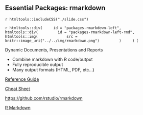 ## Essential Packages: rmarkdown {.packages-rmarkdown}

`r htmltools::includeCSS("./slide.css")`

`r htmltools::div(
    id = "packages-rmarkdown-left",
    htmltools::div(
        id = "packages-rmarkdown-left-rmd",
        htmltools::img(
            src = knitr::image_uri("../../img/rmarkdown.png")
        )
    )
)`

<div id = "packages-rmarkdown-right">
<p class = "packages-rmarkdown-em">Dynamic Documents, Presentations and Reports</p>
<ul id = "packages-rmarkdown-right-list">
<li>Combine markdown with R code/output</li>
<li>Fully reproducible output</li>
<li>Many output formats (HTML, PDF, etc...)</li>
</ul>

<a href="http://www.rstudio.com/wp-content/uploads/2015/03/rmarkdown-reference.pdf">Reference Guide</a>

<a href="http://www.rstudio.com/wp-content/uploads/2015/02/rmarkdown-cheatsheet.pdf">Cheat Sheet</a>

<a href="https://github.com/rstudio/rmarkdown">https://github.com/rstudio/rmarkdown</a>

<a id = "packages-rmarkdown-logo" href="http://rmarkdown.rstudio.com/">R Markdown</a>

</div>

